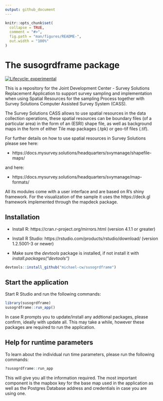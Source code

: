 ```yaml
---
output: github_document
---
```


<!-- README.md is generated from README.Rmd. Please edit that file -->

```r
knitr::opts_chunk$set(
  collapse = TRUE,
  comment = "#>",
  fig.path = "man/figures/README-",
  out.width = "100%"
)
```

# The susogrdframe package

<!-- badges: start -->
[![Lifecycle: experimental](https://img.shields.io/badge/lifecycle-experimental-orange.svg)](https://lifecycle.r-lib.org/articles/stages.html#experimental)
<!-- badges: end -->

This is a repository for the Joint Development Center - Survey Solutions Replacement Application to support survey sampling and implementation when using Spatial Resources for the sampling Process together with Survey Solutions Computer Assisted Survey System (CASS).

The Survey Solutions CASS allows to use spatial resources in the data collection operations, these spatial resources can be boundary files (of a particular area) in the form of an (ESRI) shape file, as well as background maps in the form of either Tile map packages (.tpk) or geo-tif files (.tif).

For further details on how to use spatial resources in Survey Solutions please see here: 

* https://docs.mysurvey.solutions/headquarters/svymanage/shapefile-maps/

and here:

* https://docs.mysurvey.solutions/headquarters/svymanage/map-formats/

All its modules come with a user interface and are based on R's shiny framework. For the visualization of the sample it uses the https://deck.gl framework implemented through the mapdeck package.


## Installation

* Install R: https://cran.r-project.org/mirrors.html (version 4.1.1 or greater)

* Install R Studio: https://rstudio.com/products/rstudio/download/ (version 1.2.5001-3 or newer)

* Make sure the *devtools* package is installed, if not install it with *install.packages("devtools")*


```r
devtools::install_github("michael-cw/susogrdframe")

```

## Start the application

Start R Studio and run the following commands:


```r
library(susogrdframe)
susogrdframe::run_app()

```

In case R prompts you to update/install any addtional packages, please confirm, ideally with update all. This may take a while, however these packages are required to run the application.


## Help for runtime parameters

To learn about the individual run time parameters, please run the following commands:


```r
?susogrdframe::run_app

```

This will give you all the information required. The most important component is the mapbox key for the base map used in the application as well as the Postgres Database address and credentials in case you are using one.
